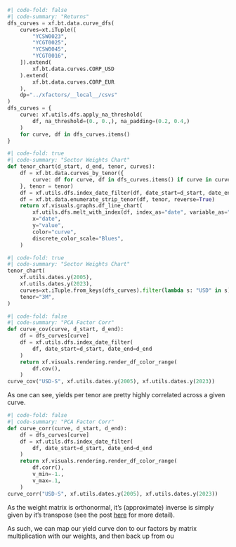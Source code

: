 
```python
#| code-fold: false
#| code-summary: "Returns"
dfs_curves = xf.bt.data.curve_dfs(
    curves=xt.iTuple([
        "YCSW0023",
        "YCGT0025",
        "YCSW0045",
        "YCGT0016",
    ]).extend(
        xf.bt.data.curves.CORP_USD
    ).extend(
        xf.bt.data.curves.CORP_EUR
    ),
    dp="../xfactors/__local__/csvs"
)
dfs_curves = {
    curve: xf.utils.dfs.apply_na_threshold(
        df, na_threshold=(0., 0.,), na_padding=(0.2, 0.4,)
    )
    for curve, df in dfs_curves.items()
}
```

```python
#| code-fold: true
#| code-summary: "Sector Weights Chart"
def tenor_chart(d_start, d_end, tenor, curves):
    df = xf.bt.data.curves_by_tenor({
        curve: df for curve, df in dfs_curves.items() if curve in curves
    }, tenor = tenor)
    df = xf.utils.dfs.index_date_filter(df, date_start=d_start, date_end=d_end)
    df = xf.bt.data.enumerate_strip_tenor(df, tenor, reverse=True)
    return xf.visuals.graphs.df_line_chart(
        xf.utils.dfs.melt_with_index(df, index_as="date", variable_as="curve"),
        x="date",
        y="value",
        color="curve",
        discrete_color_scale="Blues",
    )
```


```python
#| code-fold: true
#| code-summary: "Sector Weights Chart"
tenor_chart(
    xf.utils.dates.y(2005),
    xf.utils.dates.y(2023),
    curves=xt.iTuple.from_keys(dfs_curves).filter(lambda s: "USD" in s),
    tenor="3M",
)
```


```python
#| code-fold: false
#| code-summary: "PCA Factor Corr"
def curve_cov(curve, d_start, d_end):
    df = dfs_curves[curve]
    df = xf.utils.dfs.index_date_filter(
        df, date_start=d_start, date_end=d_end
    )
    return xf.visuals.rendering.render_df_color_range(
        df.cov(),
    )
curve_cov("USD-S", xf.utils.dates.y(2005), xf.utils.dates.y(2023))
```


As one can see, yields per tenor are pretty highly correlated across a given curve.

```python
#| code-fold: false
#| code-summary: "PCA Factor Corr"
def curve_corr(curve, d_start, d_end):
    df = dfs_curves[curve]
    df = xf.utils.dfs.index_date_filter(
        df, date_start=d_start, date_end=d_end
    )
    return xf.visuals.rendering.render_df_color_range(
        df.corr(),
        v_min=-1.,
        v_max=.1,
    )
curve_corr("USD-S", xf.utils.dates.y(2005), xf.utils.dates.y(2023))
```

As the weight matrix is orthonormal, it's (approximate) inverse is simply given by it's transpose (see the post [here](../orthogonal) for more detail).

As such, we can map our yield curve don to our factors by matrix multiplication with our weights, and then back up from ou

